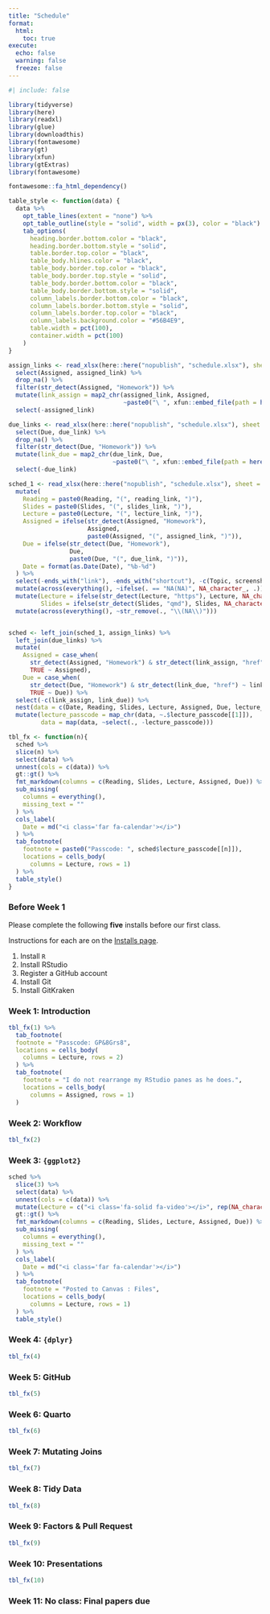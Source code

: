 ```yaml
---
title: "Schedule"
format: 
  html:
    toc: true
execute:
  echo: false
  warning: false
  freeze: false
---
```


```r
#| include: false

library(tidyverse)
library(here)
library(readxl)
library(glue)
library(downloadthis)
library(fontawesome)
library(gt)
library(xfun)
library(gtExtras)
library(fontawesome)

fontawesome::fa_html_dependency()

table_style <- function(data) {
  data %>%
    opt_table_lines(extent = "none") %>%
    opt_table_outline(style = "solid", width = px(3), color = "black") %>% 
    tab_options(
      heading.border.bottom.color = "black",
      heading.border.bottom.style = "solid",
      table.border.top.color = "black",
      table_body.hlines.color = "black",
      table_body.border.top.color = "black",
      table_body.border.top.style = "solid",
      table_body.border.bottom.color = "black",
      table_body.border.bottom.style = "solid",
      column_labels.border.bottom.color = "black",
      column_labels.border.bottom.style = "solid",
      column_labels.border.top.color = "black",
      column_labels.background.color = "#56B4E9",
      table.width = pct(100),
      container.width = pct(100)
    )
}

assign_links <- read_xlsx(here::here("nopublish", "schedule.xlsx"), sheet = "schedule") %>%
  select(Assigned, assigned_link) %>%
  drop_na() %>% 
  filter(str_detect(Assigned, "Homework")) %>%
  mutate(link_assign = map2_chr(assigned_link, Assigned, 
                                ~paste0("\ ", xfun::embed_file(path = here("homeworks", .x), text = .y)))) %>%
  select(-assigned_link) 

due_links <- read_xlsx(here::here("nopublish", "schedule.xlsx"), sheet = "schedule") %>%
  select(Due, due_link) %>%
  drop_na() %>% 
  filter(str_detect(Due, "Homework")) %>%
  mutate(link_due = map2_chr(due_link, Due, 
                             ~paste0("\ ", xfun::embed_file(path = here("homeworks", .x), text = .y)))) %>%
  select(-due_link) 

sched_1 <- read_xlsx(here::here("nopublish", "schedule.xlsx"), sheet = "schedule") %>% 
  mutate(
    Reading = paste0(Reading, "(", reading_link, ")"),
    Slides = paste0(Slides, "(", slides_link, ")"),
    Lecture = paste0(Lecture, "(", lecture_link, ")"),
    Assigned = ifelse(str_detect(Assigned, "Homework"), 
                      Assigned,
                      paste0(Assigned, "(", assigned_link, ")")),
    Due = ifelse(str_detect(Due, "Homework"), 
                 Due,
                 paste0(Due, "(", due_link, ")")),
    Date = format(as.Date(Date), "%b-%d")
  ) %>% 
  select(-ends_with("link"), -ends_with("shortcut"), -c(Topic, screenshot)) %>% 
  mutate(across(everything(), ~ifelse(. == "NA(NA)", NA_character_, .))) %>% 
  mutate(Lecture = ifelse(str_detect(Lecture, "https"), Lecture, NA_character_),
         Slides = ifelse(str_detect(Slides, "qmd"), Slides, NA_character_)) %>% 
  mutate(across(everything(), ~str_remove(., "\\(NA\\)")))  


sched <- left_join(sched_1, assign_links) %>%
  left_join(due_links) %>% 
  mutate(
    Assigned = case_when(
      str_detect(Assigned, "Homework") & str_detect(link_assign, "href") ~ link_assign, 
      TRUE ~ Assigned),
    Due = case_when(
      str_detect(Due, "Homework") & str_detect(link_due, "href") ~ link_due, 
      TRUE ~ Due)) %>%
  select(-c(link_assign, link_due)) %>% 
  nest(data = c(Date, Reading, Slides, Lecture, Assigned, Due, lecture_passcode)) %>% 
  mutate(lecture_passcode = map_chr(data, ~.$lecture_passcode[[1]]),
         data = map(data, ~select(., -lecture_passcode)))

tbl_fx <- function(n){
  sched %>% 
  slice(n) %>% 
  select(data) %>% 
  unnest(cols = c(data)) %>% 
  gt::gt() %>% 
  fmt_markdown(columns = c(Reading, Slides, Lecture, Assigned, Due)) %>%   
  sub_missing(
    columns = everything(),
    missing_text = ""
  ) %>% 
  cols_label(
    Date = md("<i class='far fa-calendar'></i>")
  ) %>% 
  tab_footnote(
    footnote = paste0("Passcode: ", sched$lecture_passcode[[n]]),
    locations = cells_body(
      columns = Lecture, rows = 1)
  ) %>% 
  table_style()
}
```

### Before Week 1

Please complete the following **five** installs before our first class.

Instructions for each are on the [Installs page](installs.qmd).

(1) Install `R`
(2) Install RStudio
(3) Register a GitHub account
(4) Install Git
(5) Install GitKraken

### Week 1: Introduction

```r

tbl_fx(1) %>% 
  tab_footnote(
  footnote = "Passcode: GP&8Grs8",
  locations = cells_body(
    columns = Lecture, rows = 2)
  ) %>% 
  tab_footnote(
    footnote = "I do not rearrange my RStudio panes as he does.",
    locations = cells_body(
      columns = Assigned, rows = 1)
  ) 
```

### Week 2: Workflow

```r

tbl_fx(2)
```

### Week 3: `{ggplot2}`

```r
sched %>% 
  slice(3) %>% 
  select(data) %>% 
  unnest(cols = c(data)) %>% 
  mutate(Lecture = c("<i class='fa-solid fa-video'></i>", rep(NA_character_, 4))) %>% 
  gt::gt() %>% 
  fmt_markdown(columns = c(Reading, Slides, Lecture, Assigned, Due)) %>%   
  sub_missing(
    columns = everything(),
    missing_text = ""
  ) %>% 
  cols_label(
    Date = md("<i class='far fa-calendar'></i>")
  ) %>% 
  tab_footnote(
    footnote = "Posted to Canvas : Files",
    locations = cells_body(
      columns = Lecture, rows = 1)
  ) %>% 
  table_style()

```

### Week 4: `{dplyr}`

```r
tbl_fx(4)
```

### Week 5: GitHub

```r
tbl_fx(5)
```

### Week 6: Quarto

```r
tbl_fx(6)
```

### Week 7: Mutating Joins

```r
tbl_fx(7)
```

### Week 8: Tidy Data

```r
tbl_fx(8)
```

### Week 9: Factors & Pull Request

```r
tbl_fx(9)
```

### Week 10: Presentations

```r
tbl_fx(10)
```

### Week 11: No class: Final papers due
